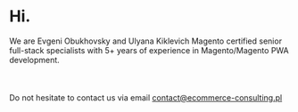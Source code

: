 <h1>
  Hi.
</h1>

We are Evgeni Obukhovsky and Ulyana Kiklevich
Magento certified senior full-stack specialists with 5+ years of experience in Magento/Magento PWA development. <br></br><br></br>
Do not hesitate to contact us via email <a href="mailto:contact@ecommerce-consulting.pl">contact@ecommerce-consulting.pl</a>